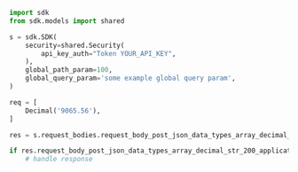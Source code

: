 ```python showLineNumbers copy filename="Request Body Post Json Data Types Array Decimal Str usage example"
import sdk
from sdk.models import shared

s = sdk.SDK(
    security=shared.Security(
        api_key_auth="Token YOUR_API_KEY",
    ),
    global_path_param=100,
    global_query_param='some example global query param',
)

req = [
    Decimal('9065.56'),
]

res = s.request_bodies.request_body_post_json_data_types_array_decimal_str(req)

if res.request_body_post_json_data_types_array_decimal_str_200_application_json_object is not None:
    # handle response
```
